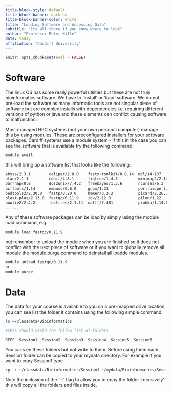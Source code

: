 ```yaml
---
title-block-style: default
title-block-banner: darkred
title-block-banner-color: white
title: "Loading Software and Accessing Data"
subtitle: "Its all there if you know where to look"
author: "Professor Peter Kille"
date: today
affiliation: "Cardiff University"
---
```


```r
knitr::opts_chunk$set(eval = FALSE)
```

<body style="background-color:gray99;">

# Software

The linux OS has some really powerful utilities but these are not truly bioinformatics software. We have to 'install' or 'load' software. We do not pre-load the software as many informatic tools are not singular piece of software but are complex installs with dependencies i.e. requiring different versions of python or java and these elements can conflict causing software to malfunction. 

Most managed HPC systems (not your own personal computer) manage this by using modules.  These are preconfigured installers for your software packages.  Cardiff systems use a module system   - if this in the case you can see the software that is available try the following command:

```bash
module avail
```

this will bring up a software list that looks like the following:
```bash
abyss/2.3.1        caliper/2.8.0    fastx-toolkit/0.0.14  mcl/14-137          racon/1.4.3      tbl2asn/2022-04-26
alan/2.1.1         cdhit/4.8.1      figtree/1.4.3         minimap2/2.14       raxml-ng/1.0.2   tmux/3.2a
barrnap/0.8        dos2unix/7.4.2   freebayes/1.3.6       ncurses/6.3         samtools/1.15.1  trimmomatic/0.39
bcftools/1.14      emboss/6.6.0     gdbm/1.23             perl-bioperl/1.7.6  seqtk/1.3        velvet/1.2.10
bedtools2/2.30.0   fastp/0.20.0     hmmer/3.3.2           picard/2.26.2       spades/3.15.5    vt/0.5772
blast-plus/2.13.0  fastqc/0.11.9    igv/2.12.3            pilon/1.22          star/2.7.6a      wtdbg2/2.3
bowtie2/2.4.2      fasttree/2.1.11  mafft/7.481           prokka/1.14.6       subread/2.0.2
.......
```

Any of these software packages can be load by simply using the module load command, e.g.

```bash
module load fastqc/0.11.9
```

but remember to unload the module when you are finished so it does not conflict with the next piece of software or if you want to globally remove all module the module purge command to deinstall all loadde modules.

```bash
module unload fastqc/0.11.9
or
module purge
```

# Data

The data for your course is available to you on a pre-mapped drive location, you can see list the folder it contains using the following simple command:

```bash
ls ~/classdata/Bioinformatics

#this should yield the follow list of folders

REFS  Session1  Session2  Session3  Session4  Session5  Session6

```

You cans ee these folders but not write to them. Before using them each Session folder can be copied to your mydata directory.  For example if you want to copy Session1 type

```bash

cp -r ~/classdata/Bioinformatics/Session1 ~/mydata/Bioinformatics/Session1

```
 Note the inclusion of the '-r' flag to allow you to copy the folder 'recusively' this will copy all the folders and files inside. 
 
